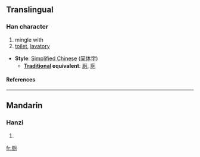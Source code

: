 {{see|厠|廁}}

==Translingual==
===Han character===
{{Han char|rn=27|rad=厂|as=06|sn=8|four=|canj=一月人弓 (MBON)}}
# mingle with
# [[toilet]], [[lavatory]]


* '''Style''': [[Simplified Chinese]] ([[简体字]])
** '''[[Traditional Chinese|Traditional]] equivalent''': [[厠]], [[廁]]
====References====
{{Han ref|kx=0161.171|hdz=10071.060|uh=5395|ud=21397}}
----
==Mandarin==
===Hanzi===
{{cmn-hanzi|pin=[[cè]] (ce4)|wg=ts'e<sup>4</sup>}}
# {{defn|Mandarin}}

[[fr:厕]]